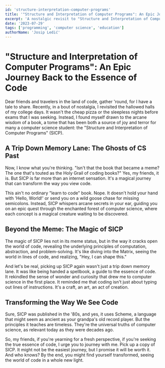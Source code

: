 ```yaml
---
id: 'structure-interpretation-computer-programs'
title: '"Structure and Interpretation of Computer Programs": An Epic Journey Back to the Essence of Code'
excerpt: 'A nostalgic revisit to "Structure and Interpretation of Computer Programs", and how it can transform the way you view code'
date: '2023-07-29'
tags: ['programming', 'computer science', 'education']
authorName: 'Josip Ledić'
---
```


# "Structure and Interpretation of Computer Programs": An Epic Journey Back to the Essence of Code

<RemoteImage src='sicp-something-wrong-with-you.jpg' alt='is there something wrong with you?' />

Dear friends and travelers in the land of code, gather 'round, for I have a tale to share. Recently, in a bout of nostalgia, I revisited the hallowed halls of my college days. It wasn't the cheap pizza or the sleepless nights before exams that I was seeking. Instead, I found myself drawn to the arcane wisdom of a book, a tome that has been both a source of joy and terror for many a computer science student: the "Structure and Interpretation of Computer Programs" (SICP).

## A Trip Down Memory Lane: The Ghosts of CS Past

Now, I know what you're thinking. "Isn't that the book that became a meme? The one that's touted as the Holy Grail of coding books?" Yes, my friends, it is. But SICP is far more than an internet sensation. It's a magical journey that can transform the way you view code.

<RemoteImage src='please-read.png' alt='please read the book meme' />

This ain't no ordinary "learn to code" book. Nope. It doesn't hold your hand with 'Hello, World!' or send you on a wild goose chase for missing semicolons. Instead, SICP whispers arcane secrets in your ear, guiding you on an epic quest through the enchanted forest of computer science, where each concept is a magical creature waiting to be discovered. 

## Beyond the Meme: The Magic of SICP

The magic of SICP lies not in its meme status, but in the way it cracks open the world of code, revealing the underlying principles of computation, abstraction, and problem-solving. It's like diving into the Matrix, seeing the world in lines of code, and realizing, "Hey, I can shape this."

<RemoteImage src='two-wizards.jpg' alt='two wizards casting lambda spells' />

And let's be real, picking up SICP again wasn't just a trip down memory lane. It was like being handed a spellbook, a guide to the essence of code. It rekindled the sense of wonder and curiosity that drew me to computer science in the first place. It reminded me that coding isn't just about typing out lines of instructions. It's a craft, an art, an act of creation. 

## Transforming the Way We See Code

Sure, SICP was published in the '80s, and yes, it uses Scheme, a language that might seem as ancient as your grandpa's old record player. But the principles it teaches are timeless. They're the universal truths of computer science, as relevant today as they were decades ago.

So, my friends, if you're yearning for a fresh perspective, if you're seeking the true essence of code, I urge you to journey with me. Pick up a copy of SICP. It might not be the easiest journey, but I promise it will be worth it. And who knows? By the end, you might find yourself transformed, seeing the world of code in a whole new light.
